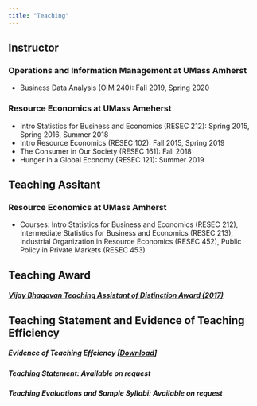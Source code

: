 ```yaml
---
title: "Teaching"
---
```


## Instructor 
### Operations and Information Management at UMass Amherst
- Business Data Analysis (OIM 240): Fall 2019, Spring 2020

### Resource Economics at UMass Ameherst
- Intro Statistics for Business and Economics (RESEC 212): Spring 2015, Spring 2016, Summer 2018
- Intro Resource Economics (RESEC 102): Fall 2015, Spring 2019
- The Consumer in Our Society (RESEC 161): Fall 2018
- Hunger in a Global Economy (RESEC 121): Summer 2019


## Teaching Assitant 
### Resource Economics at UMass Amherst
- Courses: Intro Statistics for Business and Economics (RESEC 212), Intermediate Statistics for Business and Economics (RESEC 213),
Industrial Organization in Resource Economics (RESEC 452), Public Policy in Private Markets (RESEC 453)

## Teaching Award
##### [Vijay Bhagavan Teaching Assistant of Distinction Award (2017)](https://www.umass.edu/resec/news/jung-hwan-koh-kelly-hellman-and-irene-mussio-win-vijay-bhagavan-and-carolyn-harper-graduate)


## Teaching Statement and Evidence of Teaching Efficiency
##### Evidence of Teaching Effciency [[Download](Koh_Teaching Efficiency_final.pdf)]
##### Teaching Statement: Available on request
##### Teaching Evaluations and Sample Syllabi: Available on request


